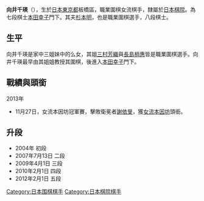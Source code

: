 {{Infobox Go player
| image = <!-- [[File:|200px]] ※「File:」の後に画像ファイルを貼る。画像サイズの変更は「200px」の数字を変える。 -->
| caption = <!-- 表題・タイトル -->
| 全名 = 向井千瑛
| 旧姓 = <!-- 女流棋士等名前に変更があった場合に利用してください -->
| 生於 = {{birth_date_and_age|1987|12|24}}<!-- 亡くなった場合はこちらを使用。{{生年月日と年齢|生年|月|日|no}} -->
| 没年月日 = <!-- {{死亡年月日と没年齢|生年|月|日|没年|月|日}} -->
| プロ入り年 = 2010年（11歳6ヶ月）
| 出生地 ={{JPN}}
| 師從 = [[本田幸子|本田幸子]]
| 所属 = 日本棋院
| 名誉称号 = <!-- 所持者の場合は入力ください -->
| タイトル = 女流本因坊<!-- 現在保持しているタイトルを入力 -->
| 段位 = 五段
| タイトル合計 = 1
| 優勝回数 = 
| 通算成績 = <!-- 引退棋士等頻繁な変更が必要ない場合利用してください -->
| 棋聖 = <!--何期獲得かあるいは挑戦者かをお書きください -->
| 名人 = 
| 本因坊 = 
| 天元 = 
| 王座 = 
| 碁聖 = 
| 十段 = 
| 名人戦リーグ = <!-- 引退棋士等頻繁な変更が必要ない場合利用してください -->
| 棋聖戦リーグ = <!-- 引退棋士等頻繁な変更が必要ない場合利用してください -->
| 本因坊戦リーグ = <!-- 引退棋士等頻繁な変更が必要ない場合利用してください -->
| 更新日時 = 2014年11月28日<!-- 記述する必要はありません -->
}}

'''向井千瑛'''（{{bd|1987年|12月24日|||}}），生於[[日本|日本]][[東京都|東京都]]板橋區，職業圍棋女流棋手，隸屬於[[日本棋院|日本棋院]]。為七段棋士[[本田幸子|本田幸子]]門下。其夫[[杉本明|杉本明]]，也是職業圍棋選手，八段棋士。

==生平==
向井千瑛是家中三姐妹中的么女，其姐[[三村芳織|三村芳織]]與[[長島梢惠|長島梢惠]]皆是職業圍棋選手。向井千瑛最早由其姐姐教授其圍棋，後進入[[本田幸子|本田幸子]]門下。

==戰績與頭銜==
; 2013年
* 11月27日，女流本因坊冠軍賽，擊敗衛冕者[[謝依旻|謝依旻]]，獲[[女流本因坊|女流本因坊]]頭銜。

==升段==
* 2004年 初段
* 2007年7月13日 二段
* 2009年4月1日 三段
* 2010年2月1日 四段
* 2012年2月1日 五段

[[Category:日本围棋棋手|Category:日本围棋棋手]]
[[Category:日本棋院棋手|Category:日本棋院棋手]]